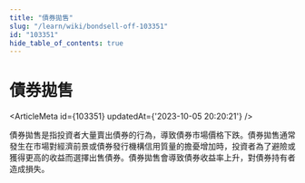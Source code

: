 ```yaml
---
title: "債券拋售"
slug: "/learn/wiki/bondsell-off-103351"
id: "103351"
hide_table_of_contents: true
---
```



# 債券拋售

<ArticleMeta id={103351} updatedAt={'2023-10-05 20:20:21'} />
<div className='border-solid border-b border-t-0 my-4 border-[var(--ifm-color-gray-300)]' />

債券拋售是指投資者大量賣出債券的行為，導致債券市場價格下跌。債券拋售通常發生在市場對經濟前景或債券發行機構信用質量的擔憂增加時，投資者為了避險或獲得更高的收益而選擇出售債券。債券拋售會導致債券收益率上升，對債券持有者造成損失。
